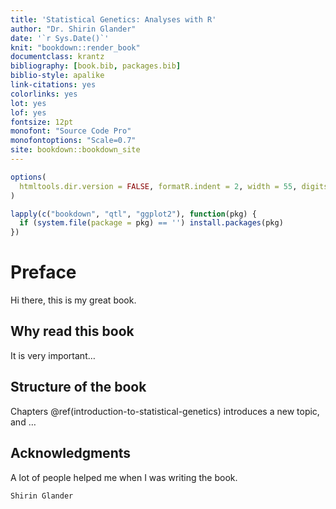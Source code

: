 ```yaml
--- 
title: 'Statistical Genetics: Analyses with R'
author: "Dr. Shirin Glander"
date: '`r Sys.Date()`'
knit: "bookdown::render_book"
documentclass: krantz
bibliography: [book.bib, packages.bib]
biblio-style: apalike
link-citations: yes
colorlinks: yes
lot: yes
lof: yes
fontsize: 12pt
monofont: "Source Code Pro"
monofontoptions: "Scale=0.7"
site: bookdown::bookdown_site
---
```


```r
options(
  htmltools.dir.version = FALSE, formatR.indent = 2, width = 55, digits = 4
)

lapply(c("bookdown", "qtl", "ggplot2"), function(pkg) {
  if (system.file(package = pkg) == '') install.packages(pkg)
})
```

# Preface {-}

Hi there, this is my great book.

## Why read this book {-}

It is very important...

## Structure of the book {-}

Chapters \@ref(introduction-to-statistical-genetics) introduces a new topic, and ...


## Acknowledgments {-}

A lot of people helped me when I was writing the book.

```block2
Shirin Glander
```

